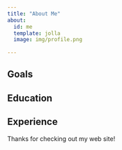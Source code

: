 ```yaml
---
title: "About Me"
about:
  id: me
  template: jolla
  image: img/profile.png
  
---
```


:::{#me}

## Goals

## Education

## Experience

:::

Thanks for checking out my web site!
